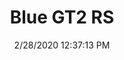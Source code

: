 ---
width: 1333
height: 2000
title: Blue GT2 RS
description: A Magnus Walker 993 in blue.
date: 2/28/2020 12:37:13 PM
cameraMake: Sony
cameraModel: ILCE-7M3
lens: ZEISS Batis 1.8/85
settingsfStop: f/1.8
settingsISO: ISO 100
settingsShutter: 1/2000
settingsFocalLength: 85 mm
---